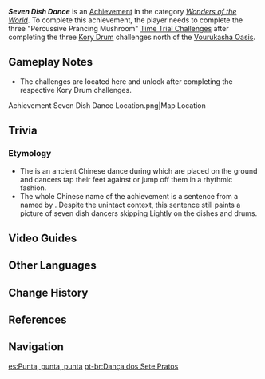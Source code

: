 {{Achievement Infobox
|id           = 81333
|order id     = 1320
|category     = Wonders of the World
|description  = Complete all "Percussive Prancing Mushroom" challenges.
|requirements = 
|primogems    = 5
|type         = Exploration
|hidden       = 1
}}
'''''Seven Dish Dance''''' is an [[Achievement]] in the category ''[[Wonders of the World]]''. To complete this achievement, the player needs to complete the three "Percussive Prancing Mushroom" [[Time Trial Challenge]]s after completing the three [[Kory Drum]] challenges north of the [[Vourukasha Oasis]].

==Gameplay Notes==
* The challenges are located here and unlock after completing the respective Kory Drum challenges.
<gallery>
Achievement Seven Dish Dance Location.png|Map Location
</gallery>

==Trivia==
===Etymology===
*The {{Lang|"seven dish dance"|zh=七盘舞}} is an ancient Chinese dance during which {{Lang|"dishes and drums"|zh=盘鼓}} are placed on the ground and dancers tap their feet against or jump off them in a rhythmic fashion.
*The whole Chinese name of the achievement is a sentence from a {{w|Han poetry#Fu|{{Lang|(Han) Fu|zh=（汉）赋}}}} named {{Lang|''WU Fu''|zh=《舞赋》}} by {{w|Zhang Heng|{{Lang|Zhang Heng|zh=张衡}}}}. Despite the unintact context, this sentence still paints a picture of seven dish dancers skipping Lightly on the dishes and drums.
==Video Guides==
{{EVT
|video1   = https://youtu.be/8eJs0HtU1fQ
|caption1 = Hidden Achievement: Seven Dish Dance
}}

==Other Languages==
{{Other Languages
|en        = Seven Dish Dance
|zhs       = 历七盘而蹝蹑
|zhs_rm    = Lì Qīpán Ér Xǐ Niè
|zht       = 歷七盤而蹝躡
|zht_rm    = Lì Qīpán Ér Xǐ Niè
|zh_tl     = 
|ja        = 歴七盤而蹤躡
|ja_rm     = Rekishichiban Jishoujou{{assumed}}
|ja_tl     = 
|ko        = 북놀이 한마당
|ko_rm     = 
|ko_tl     = 
|es        = Punta, punta, punta
|es_tl     = Touch, Touch, Touch<ref>Tap Dancing Resources: [http://www.tapdancingresources.com/videos/steps/touch.htm Touch]</ref>
|fr        = Danse des sept plats
|fr_tl     = Seven Dish Dance
|ru        = Танец на барабанах
|ru_tl     = Drum Dance
|th        = ระบำเจ็ดจาน
|th_rm     = 
|th_tl     = 
|vi        = Điệu Nhảy {{tt|Thất Bàn|七盤}}
|vi_tl     = Seven Dish Dance
|de        = Trommeltanz
|de_tl     = Drum Dance
|id        = Tarian Tujuh Piring
|id_tl     = The Dance of Seven Plates
|pt        = Dança dos Sete Pratos
|pt_tl     = 
|tr        = Ziyafet Dansı
|tr_tl     = Feast Dance
|it        = Danza dei sette piatti
|it_tl     = 
}}

==Change History==
{{Change History|3.6}}

==References==
{{Reflist}}

==Navigation==
{{Achievement Navbox}}

[[es:Punta, punta, punta]]
[[pt-br:Dança dos Sete Pratos]]
